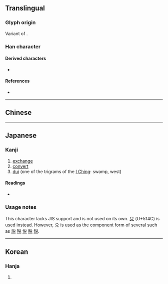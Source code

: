{{also|兌}}
{{character info}}
==Translingual==

===Glyph origin===
Variant of {{l|mul|兌}}.

===Han character===
{{Han char|rn=10|rad=儿|as=05|sn=7|four=8021|canj=CRHU,XCRHU|ids=⿱丷兄(GTV),⿱𠮦儿(GTV)}}

====Derived characters====
* {{l|mul|[[説]]([[说]]), [[税]], [[悦]], [[脱]], [[鋭]]([[锐]]), [[閲]]([[阅]]), [[敚]], [[蜕]]}}

====References====
* {{Han ref|kx=0125.021|hdz=10271.010|uh=5151|ud=20817}}

----

==Chinese==
{{zh-see|兌}}

----

==Japanese==

===Kanji===
{{ja-kanji|grade=|rs=儿05}} <!-- Not a shinjitai kanji. See 兌 (U+514C) instead -->

# [[exchange]]
# [[convert]]
# [[dui]] (one of the trigrams of the [[I Ching]]: swamp, west)

====Readings====
* {{ja-readings|on=[[だ]] (da), [[たい]] (tai), [[えい]] (ei)|kun=[[よろこぶ]] (yorokobu)}}

===Usage notes===
This character lacks JIS support and is not used on its own. [[兌]] (U+514C) is used instead. However, 兑 is used as the component form of several {{w|jōyō kanji}} such as [[説]] [[税]] [[悦]] [[脱]] [[鋭]].

----

==Korean==

===Hanja===
{{ko-hanja|hangeul=[[태]], [[예]]|rv=tae, ye|mr=t'ae, ye}}

# {{rfdef|ko|sort=儿05}}